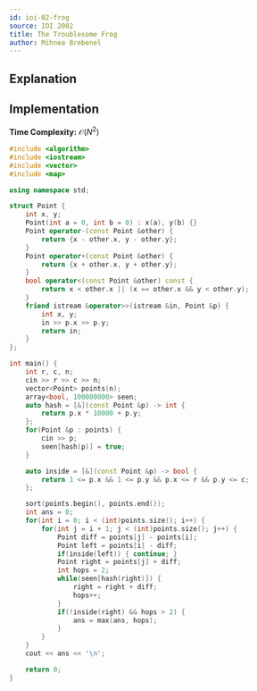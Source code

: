 ```yaml
---
id: ioi-02-frog
source: IOI 2002
title: The Troublesome Frog
author: Mihnea Brebenel
---
```


## Explanation


## Implementation

**Time Complexity:** $\mathcal{O}(N^2)$

<LanguageSection>
<CPPSection>

```cpp 
#include <algorithm>
#include <iostream>
#include <vector>
#include <map>

using namespace std;

struct Point {
	int x, y;
	Point(int a = 0, int b = 0) : x(a), y(b) {}
	Point operator-(const Point &other) {
		return {x - other.x, y - other.y};
	}
	Point operator+(const Point &other) {
		return {x + other.x, y + other.y};
	}
	bool operator<(const Point &other) const {
		return x < other.x || (x == other.x && y < other.y);
	}
	friend istream &operator>>(istream &in, Point &p) {
		int x, y;
		in >> p.x >> p.y;
		return in;
	}
};

int main() { 
	int r, c, n;
	cin >> r >> c >> n;
	vector<Point> points(n);
	array<bool, 100000000> seen;
	auto hash = [&](const Point &p) -> int {
		return p.x * 10000 + p.y;
	};
	for(Point &p : points) {
		cin >> p;
		seen[hash(p)] = true;
	}

	auto inside = [&](const Point &p) -> bool {
		return 1 <= p.x && 1 <= p.y && p.x <= r && p.y <= c;
	};

	sort(points.begin(), points.end());
	int ans = 0;
	for(int i = 0; i < (int)points.size(); i++) {
		for(int j = i + 1; j < (int)points.size(); j++) {
			Point diff = points[j] - points[i];
			Point left = points[i] - diff;
			if(inside(left)) { continue; }
			Point right = points[j] + diff;
			int hops = 2;
			while(seen[hash(right)]) {
				right = right + diff;
				hops++;
			}
			if(!inside(right) && hops > 2) {
				ans = max(ans, hops);
			}
		}
	}
	cout << ans << '\n';

	return 0;
}

```

</CPPSection>
</LanguageSection>